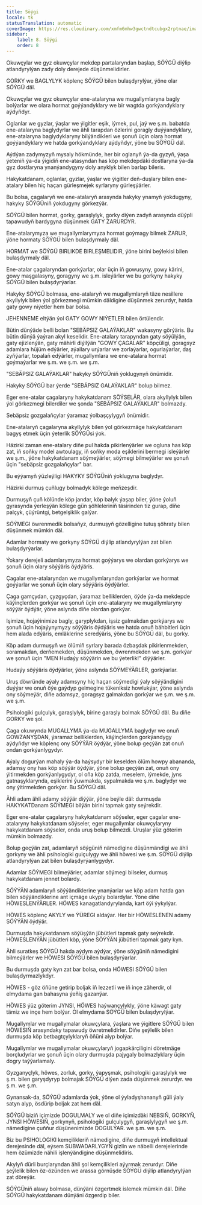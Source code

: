 ```yaml
---
title: Söýgi
locale: tk
statusTranslation: automatic
coverImage: https://res.cloudinary.com/xmfm6mhw3gwctndtcubgx2rptnae/image/upload/v1740337243/small_cover_educacion_fundamental_a051170f1c.webp
sidebar:
    label: 8. Söýgi
    order: 8
---
```

Okuwçylar we gyz okuwçylar mekdep partalaryndan başlap, SÖÝGÜ diýlip atlandyrylýan zady doly derejede düşünmelidirler.

GORKY we BAGLYLYK köplenç SÖÝGÜ bilen bulaşdyrylýar, ýöne olar SÖÝGÜ däl.

Okuwçylar we gyz okuwçylar ene-atalaryna we mugallymlaryna bagly bolýarlar we olara hormat goýýandyklary we bir wagtda gorkýandyklary aýdyňdyr.

Oglanlar we gyzlar, ýaşlar we ýigitler eşik, iýmek, pul, jaý we ş.m. babatda ene-atalaryna baglydyrlar we ähli tarapdan özlerini goragly duýýandyklary, ene-atalaryna baglydyklaryny bilýändikleri we şonuň üçin olara hormat goýýandyklary we hatda gorkýandyklary aýdyňdyr, ýöne bu SÖÝGÜ däl.

Aýdýan zadymyzyň mysaly hökmünde, her bir oglanyň ýa-da gyzyň, ýaşa ýeteniň ýa-da ýigidiň ene-atasyndan has köp mekdepdäki dostlaryna ýa-da gyz dostlaryna ynanýandygyny doly anyklyk bilen barlap bileris.

Hakykatdanam, oglanlar, gyzlar, ýaşlar we ýigitler deň-duşlary bilen ene-atalary bilen hiç haçan gürleşmejek syrlaryny gürleşýärler.

Bu bolsa, çagalaryň we ene-atalaryň arasynda hakyky ynamyň ýokdugyny, hakyky SÖÝGÜniň ýokdugyny görkezýär.

SÖÝGÜ bilen hormat, gorky, garaşlylyk, gorky diýen zadyň arasynda düýpli tapawudyň bardygyna düşünmek GATY ZARURDYR.

Ene-atalarymyza we mugallymlarymyza hormat goýmagy bilmek ZARUR, ýöne hormaty SÖÝGÜ bilen bulaşdyrmaly däl.

HORMAT we SÖÝGÜ BIRLIKDE BIRLEŞMELIDIR, ýöne birini beýlekisi bilen bulaşdyrmaly däl.

Ene-atalar çagalaryndan gorkýarlar, olar üçin iň gowusyny, gowy kärini, gowy maşgalasyny, goragyny we ş.m. isleýärler we bu gorkyny hakyky SÖÝGÜ bilen bulaşdyrýarlar.

Hakyky SÖÝGÜ bolmasa, ene-atalaryň we mugallymlaryň täze nesillere akyllylyk bilen ýol görkezmegi mümkin däldigine düşünmek zerurdyr, hatda gaty gowy niýetler hem bar bolsa.

JEHENNEME eltýän ýol GATY GOWY NIÝETLER bilen örtülendir.

Bütin dünýäde belli bolan "SEBÄPSIZ GALAÝAKLAR" wakasyny görýäris. Bu bütin dünýä ýaýran akyl keselidir. Ene-atalary tarapyndan gaty söýülýän, gaty ejizlenýän, gaty mähirli diýilýän "GOWY ÇAGALAR" köpçüligi, goragsyz adamlara hüjüm edýärler, aýallary urýarlar we zorlaýarlar, ogurlaýarlar, daş zyňýarlar, topalaň edýärler, mugallymlara we ene-atalara hormat goýmaýarlar we ş.m. we ş.m. we ş.m.

"SEBÄPSIZ GALAÝAKLAR" hakyky SÖÝGÜniň ýoklugynyň önümidir.

Hakyky SÖÝGÜ bar ýerde "SEBÄPSIZ GALAÝAKLAR" bolup bilmez.

Eger ene-atalar çagalaryny hakykatdanam SÖÝSELÄR, olara akyllylyk bilen ýol görkezmegi bilerdiler we şonda "SEBÄPSIZ GALAÝAKLAR" bolmazdy.

Sebäpsiz gozgalaňçylar ýaramaz ýolbaşçylygyň önümidir.

Ene-atalaryň çagalaryna akyllylyk bilen ýol görkezmäge hakykatdanam bagyş etmek üçin ýeterlik SÖÝGÜsi ýok.

Häzirki zaman ene-atalary diňe pul hakda pikirlenýärler we ogluna has köp zat, iň soňky model awtoulagy, iň soňky moda eşiklerini bermegi isleýärler we ş.m., ýöne hakykatdanam söýmeýärler, söýmegi bilmeýärler we şonuň üçin "sebäpsiz gozgalaňçylar" bar.

Bu eýýamyň ýüzleýligi HAKYKY SÖÝGÜniň ýoklugyna baglydyr.

Häzirki durmuş çuňlugy bolmadyk kölege meňzeşdir.

Durmuşyň çuň kölünde köp jandar, köp balyk ýaşap biler, ýöne ýoluň gyrasynda ýerleşýän kölege gün şöhleleriniň täsirinden tiz gurap, diňe palçyk, çüýrüntgi, betgelşiklik galýar.

SÖÝMEGI öwrenmedik bolsaňyz, durmuşyň gözelligine tutuş şöhraty bilen düşünmek mümkin däl.

Adamlar hormaty we gorkyny SÖÝGÜ diýlip atlandyrylýan zat bilen bulaşdyrýarlar.

Ýokary derejeli adamlarymyza hormat goýýarys we olardan gorkýarys we şonuň üçin olary söýýäris öýdýäris.

Çagalar ene-atalaryndan we mugallymlaryndan gorkýarlar we hormat goýýarlar we şonuň üçin olary söýýäris öýdýärler.

Çaga gamçydan, çyzgyçdan, ýaramaz belliklerden, öýde ýa-da mekdepde käýinçlerden gorkýar we şonuň üçin ene-atalaryny we mugallymlaryny söýýär öýdýär, ýöne aslynda diňe olardan gorkýar.

Işimize, hojaýinimize bagly, garyplykdan, işsiz galmakdan gorkýarys we şonuň üçin hojaýynymyzy söýýäris öýdýäris we hatda onuň bähbitleri üçin hem alada edýäris, emläklerine seredýäris, ýöne bu SÖÝGÜ däl, bu gorky.

Köp adam durmuşyň we ölümiň syrlary barada özbaşdak pikirlenmekden, soramakdan, derňemekden, düşünmekden, öwrenmekden we ş.m. gorkýar we şonuň üçin "MEN Hudaýy söýýärin we bu ýeterlik!" diýýärler.

Hudaýy söýýäris öýdýärler, ýöne aslynda SÖÝMEÝÄRLER, gorkýarlar.

Uruş döwründe aýaly adamsyny hiç haçan söýmedigi ýaly söýýändigini duýýar we onuň öýe gaýdyp gelmegine tükeniksiz howlukýar, ýöne aslynda ony söýmeýär, diňe adamsyz, goragsyz galmakdan gorkýar we ş.m. we ş.m. we ş.m.

Psihologiki gulçulyk, garaşlylyk, birine garaşly bolmak SÖÝGÜ däl. Bu diňe GORKY we şol.

Çaga okuwynda MUGALLYMA ýa-da MUGALLYMA baglydyr we onuň GOWZANYŞDAN, ýaramaz belliklerden, käýinçlerden gorkýandygy aýdyňdyr we köplenç ony SÖÝÝÄR öýdýär, ýöne bolup geçýän zat onuň ondan gorkýanlygydyr.

Aýaly dogurýan mahaly ýa-da haýsydyr bir keselden ölüm howpy abananda, adamsy ony has köp söýýär öýdýär, ýöne bolup geçýän zat, onuň ony ýitirmekden gorkýanlygydyr, ol oňa köp zatda, meselem, iýmekde, jyns gatnaşyklarynda, eşiklerini ýuwmakda, sypalmakda we ş.m. baglydyr we ony ýitirmekden gorkýar. Bu SÖÝGÜ däl.

Ähli adam ähli adamy söýýär diýýär, ýöne beýle däl: durmuşda HAKYKATDanam SÖÝMEGI bilýän birini tapmak gaty seýrekdir.

Eger ene-atalar çagalaryny hakykatdanam söýseler, eger çagalar ene-atalaryny hakykatdanam söýseler, eger mugallymlar okuwçylaryny hakykatdanam söýseler, onda uruş bolup bilmezdi. Uruşlar ýüz göterim mümkin bolmazdy.

Bolup geçýän zat, adamlaryň söýgüniň nämedigine düşünmändigi we ähli gorkyny we ähli psihologiki gulçulygy we ähli höwesi we ş.m. SÖÝGÜ diýlip atlandyrylýan zat bilen bulaşdyrýanlygydyr.

Adamlar SÖÝMEGI bilmeýärler, adamlar söýmegi bilseler, durmuş hakykatdanam jennet bolardy.

SÖÝÝÄN adamlaryň söýýändiklerine ynanýarlar we köp adam hatda gan bilen söýýändiklerine ant içmäge ukyply bolardylar. Ýöne diňe HÖWESLENÝÄRLER. HÖWES kanagatlandyrylanda, kart öýi ýykylýar.

HÖWES köplenç AKYLY we ÝÜREGI aldaýar. Her bir HÖWESLENEN adamy SÖÝÝÄN öýdýär.

Durmuşda hakykatdanam söýüşýän jübütleri tapmak gaty seýrekdir. HÖWESLENÝÄN jübütleri köp, ýöne SÖÝÝÄN jübütleri tapmak gaty kyn.

Ähli suratkeş SÖÝGÜ hakda aýdym aýdýar, ýöne söýgüniň nämedigini bilmeýärler we HÖWESI SÖÝGÜ bilen bulaşdyrýarlar.

Bu durmuşda gaty kyn zat bar bolsa, onda HÖWESI SÖÝGÜ bilen bulaşdyrmazlykdyr.

HÖWES - göz öňüne getirip boljak iň lezzetli we iň inçe zäherdir, ol elmydama gan bahasyna ýeňiş gazanýar.

HÖWES ýüz göterim JYNSI, HÖWES haýwançylykly, ýöne käwagt gaty tämiz we inçe hem bolýar. Ol elmydama SÖÝGÜ bilen bulaşdyrylýar.

Mugallymlar we mugallymalar okuwçylara, ýaşlara we ýigitlere SÖÝGÜ bilen HÖWESIŇ arasyndaky tapawudy öwretmelidirler. Diňe şeýlelik bilen durmuşda köp betbagtçylyklaryň öňüni alyp bolýar.

Mugallymlar we mugallymalar okuwçylaryň jogapkärçiligini döretmäge borçludyrlar we şonuň üçin olary durmuşda pajygaly bolmazlyklary üçin dogry taýýarlamaly.

Gyzganyçlyk, höwes, zorluk, gorky, ýapyşmak, psihologiki garaşlylyk we ş.m. bilen garyşdyryp bolmajak SÖÝGÜ diýen zada düşünmek zerurdyr. we ş.m. we ş.m.

Gynansak-da, SÖÝGÜ adamlarda ýok, ýöne ol ýyladyşhananyň güli ýaly satyn alyp, ösdürip boljak zat hem däl.

SÖÝGÜ biziň içimizde DOGULMALY we ol diňe içimizdäki NEBSIŇ, GORKYŇ, JYNSI HÖWESIŇ, gorkynyň, psihologiki gulçulygyň, garaşlylygyň we ş.m. nämedigine çuňňur düşünenimizde DOGULÝAR. we ş.m. we ş.m.

Biz bu PSIHOLOGIKI kemçilikleriň nämedigine, diňe durmuşyň intellektual derejesinde däl, eýsem SUBWADARLYGYŇ gizlin we näbelli derejelerinde hem özümizde nähili işlenýändigine düşünmelidiris.

Akylyň dürli burçlaryndan ähli şol kemçilikleri aýyrmak zerurdyr. Diňe şeýlelik bilen öz-özünden we arassa görnüşde SÖÝGÜ diýlip atlandyrylýan zat döreýär.

SÖÝGÜniň alawy bolmasa, dünýäni özgertmek islemek mümkin däl. Diňe SÖÝGÜ hakykatdanam dünýäni özgerdip biler.

